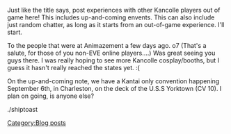 Just like the title says, post experiences with other Kancolle players out of game here! This includes up-and-coming envents. This can also include just random chatter, as long as it starts from an out-of-game experience. I'll start.



To the people that were at Animazement a few days ago. o7 (That's a salute, for those of you non-EVE online players....) Was great seeing you guys there. I was really hoping to see more Kancolle cosplay/booths, but I guess it hasn't really reached the states yet. :(

On the up-and-coming note, we have a Kantai only convention happening September 6th, in Charleston, on the deck of the U.S.S Yorktown (CV 10). I plan on going, is anyone else?



./shiptoast
[[Category:Blog posts]]